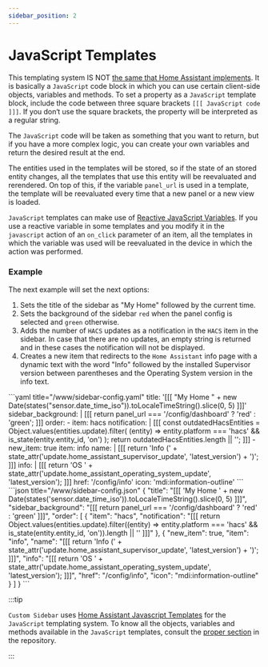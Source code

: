 ```yaml
---
sidebar_position: 2
---
```



# JavaScript Templates

This templating system IS NOT [the same that Home Assistant implements](https://www.home-assistant.io/docs/configuration/templating). It is basically a `JavaScript` code block in which you can use certain client-side objects, variables and methods. To set a property as a `JavaScript` template block, include the code between three square brackets `[[[ JavaScript code ]]]`. If you don‘t use the square brackets, the property will be interpreted as a regular string.

The `JavaScript` code will be taken as something that you want to return, but if you have a more complex logic, you can create your own variables and return the desired result at the end.

The entities used in the templates will be stored, so if the state of an stored entity changes, all the templates that use this entity will be reevaluated and rerendered. On top of this, if the variable `panel_url` is used in a template, the template will be reevaluated every time that a new panel or a new view is loaded.

`JavaScript` templates can make use of [Reactive JavaScript Variables](../advanced-configuration-options/javascript-variables#reactive-javascript-variables). If you use a reactive variable in some templates and you modify it in the `javascript` action of an `on_click` parameter of an item, all the templates in which the variable was used will be reevaluated in the device in which the action was performed.

### Example

The next example will set the next options:

1. Sets the title of the sidebar as "My Home" followed by the current time.
2. Sets the background of the sidebar `red` when the panel config is selected and `green` otherwise.
3. Adds the number of `HACS` updates as a notification in the `HACS` item in the sidebar. In case that there are no updates, an empty string is returned and in these cases the notification will not be displayed.
4. Creates a new item that redirects to the `Home Assistant` info page with a dynamic text with the word "Info" followed by the installed Supervisor version  between parentheses and the Operating System version in the info text.

<Tabs>
  <TabItem value="yaml" label="YAML" default>
    ```yaml title="<config directory>/www/sidebar-config.yaml"
    title: '[[[ "My Home " + new Date(states("sensor.date_time_iso")).toLocaleTimeString().slice(0, 5) ]]]'
    sidebar_background: |
      [[[
        return panel_url === '/config/dashboard'
          ? 'red'
          : 'green';
      ]]]
    order:
      - item: hacs
        notification: |
          [[[
            const outdatedHacsEntities = Object.values(entities.update).filter(
              (entity) => entity.platform === 'hacs' && is_state(entity.entity_id, 'on')
            );
            return outdatedHacsEntities.length || '';
          ]]]
      - new_item: true
        item: info
        name: |
          [[[
            return 'Info (' + state_attr('update.home_assistant_supervisor_update', 'latest_version') + ')';
          ]]]
        info: |
          [[[
            return 'OS ' + state_attr('update.home_assistant_operating_system_update', 'latest_version');
          ]]]
        href: '/config/info'
        icon: 'mdi:information-outline'
    ```
  </TabItem>
  <TabItem value="json" label="JSON">
    ```json title="<config directory>/www/sidebar-config.json"
    {
      "title": "[[[ 'My Home ' + new Date(states('sensor.date_time_iso')).toLocaleTimeString().slice(0, 5) ]]]",
      "sidebar_background": "[[[ return panel_url === '/config/dashboard' ? 'red' : 'green' ]]]",
      "order": [
        {
          "item": "hacs",
          "notification": "[[[ return Object.values(entities.update).filter((entity) => entity.platform === 'hacs' && is_state(entity.entity_id, 'on')).length || '' ]]]"
        },
        {
          "new_item": true,
          "item": "info",
          "name": "[[[ return 'Info (' + state_attr('update.home_assistant_supervisor_update', 'latest_version') + ')'; ]]]",
          "info": "[[[ return 'OS ' + state_attr('update.home_assistant_operating_system_update', 'latest_version'); ]]]",
          "href": "/config/info",
          "icon": "mdi:information-outline"
        }
      ]
    }
    ```
  </TabItem>
</Tabs>

:::tip

`Custom Sidebar` uses [Home Assistant Javascript Templates] for the `JavaScript` templating system. To know all the objects, variables and methods available in the `JavaScript` templates, consult the [proper section](https://github.com/elchininet/home-assistant-javascript-templates?tab=readme-ov-file#objects-and-methods-available-in-the-templates) in the repository.

:::

[Home Assistant Javascript Templates]: https://github.com/elchininet/home-assistant-javascript-templates